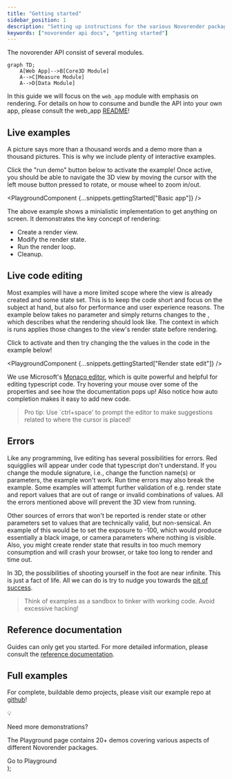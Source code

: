```yaml
---
title: "Getting started"
sidebar_position: 1
description: "Setting up instructions for the various Novorender packages."
keywords: ["novorender api docs", "getting started"]
---
```



The novorender API consist of several modules.

```mermaid
graph TD;
    A[Web App]-->B[Core3D Module]
    A-->C[Measure Module]
    A-->D[Data Module]
```

In this guide we will focus on the `web_app` module with emphasis on rendering.
For details on how to consume and bundle the API into your own app, please consult the web_app [README](/docs/web_api/)!

## Live examples

A picture says more than a thousand words and a demo more than a thousand pictures.
This is why we include plenty of interactive examples.

Click the "run demo" button below to activate the example!
Once active, you should be able to navigate the 3D view by moving the cursor with the left mouse button pressed to rotate, or mouse wheel to zoom in/out.

<PlaygroundComponent {...snippets.gettingStarted["Basic app"]} />

The above example shows a minialistic implementation to get anything on screen.
It demonstrates the key concept of rendering:

- Create a render view.
- Modify the render state.
- Run the render loop.
- Cleanup.

## Live code editing

Most examples will have a more limited scope where the view is already created and some state set.
This is to keep the code short and focus on the subject at hand, but also for performance and user experience reasons.
The example below takes no parameter and simply returns changes to the <CodeLink type="interface" name="RenderState"/>, which describes what the rendering should look like.
The context in which is runs applies those changes to the view's render state before rendering.

Click to activate and then try changing the the values in the code in the example below!

<PlaygroundComponent {...snippets.gettingStarted["Render state edit"]} />

We use Microsoft's [Monaco editor](https://microsoft.github.io/monaco-editor/), which is quite powerful and helpful for editing typescript code.
Try hovering your mouse over some of the properties and see how the documentation pops up!
Also notice how auto completion makes it easy to add new code.

> Pro tip: Use `ctrl+space' to prompt the editor to make suggestions related to where the cursor is placed!

## Errors

Like any programming, live editing has several possibilities for errors.
Red squigglies will appear under code that typescript don't understand.
If you change the module signature, i.e., change the function name(s) or parameters, the example won't work.
Run time errors may also break the example.
Some examples will attempt further validation of e.g. render state and report values that are out of range or invalid combinations of values.
All the errors mentioned above will prevent the 3D view from running.

Other sources of errors that won't be reported is render state or other parameters set to values that are technically valid, but non-sensical.
An example of this would be to set the exposure to -100, which would produce essentially a black image, or camera parameters where nothing is visible.
Also, you might create render state that results in too much memory consumption and will crash your browser, or take too long to render and time out.

In 3D, the possibilities of shooting yourself in the foot are near infinite.
This is just a fact of life.
All we can do is try to nudge you towards the [pit of success](https://blog.codinghorror.com/falling-into-the-pit-of-success/).

> Think of examples as a sandbox to tinker with working code. Avoid excessive hacking!

## Reference documentation

Guides can only get you started. For more detailed information, please consult the [reference documentation](/docs/web_api/API/).

## Full examples

For complete, buildable demo projects, please visit our example repo at [github](https://github.com/novorender/novorender-examples)!

  <div
    style={{
      border: "1px solid var(--ifm-color-primary)",
      margin: "20px 0",
      padding: 10,
      borderRadius: "var(--ifm-code-border-radius)",
    }}
  >
    <div style={{ display: "flex" }}>
      <div style={{ fontSize: 38 }}>💡</div>
      <div>
        <p style={{ fontSize: 24, margin: 0 }}>Need more demonstrations?</p>
        <p style={{ fontSize: 12 }}>The Playground page contains 20+ demos covering various aspects of different Novorender packages.</p>
      </div>
    </div>
    <Link to="/playground" className="button button--primary" style={{ display: "block", margin: "0 auto", maxWidth: 300 }}>
      Go to Playground
    </Link>
  </div>
);

<PlaygroundTip />

